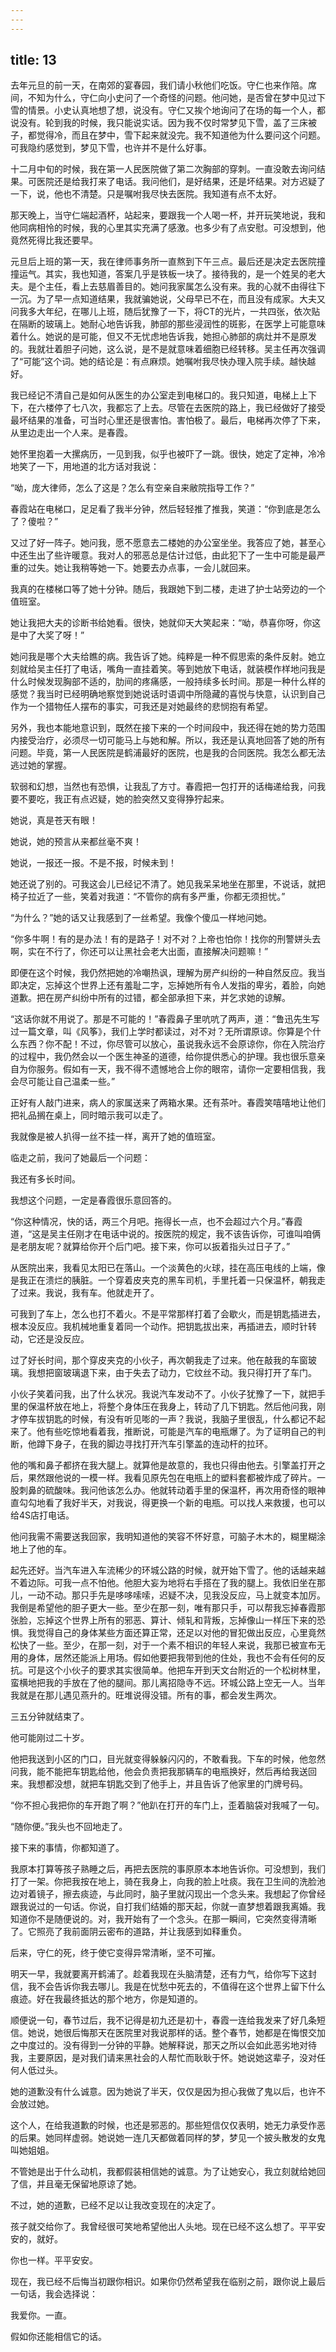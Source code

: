 ```yaml
---
---
---
```

title: 13
---




去年元旦的前一天，在南郊的宴春园，我们请小秋他们吃饭。守仁也来作陪。席间，不知为什么，守仁向小史问了一个奇怪的问题。他问她，是否曾在梦中见过下雪的情景。小史认真地想了想，说没有。守仁又挨个地询问了在场的每一个人，都说没有。轮到我的时候，我只能说实话。因为我不仅时常梦见下雪，盖了三床被子，都觉得冷，而且在梦中，雪下起来就没完。我不知道他为什么要问这个问题。可我隐约感觉到，梦见下雪，也许并不是什么好事。

十二月中旬的时候，我在第一人民医院做了第二次胸部的穿刺。一直没敢去询问结果。可医院还是给我打来了电话。我问他们，是好结果，还是坏结果。对方迟疑了一下，说，他也不清楚。只是嘱咐我尽快去医院。我知道有点不太好。

那天晚上，当守仁端起酒杯，站起来，要跟我一个人喝一杯，并开玩笑地说，我和他同病相怜的时候，我的心里其实充满了感激。也多少有了点安慰。可没想到，他竟然死得比我还要早。

元旦后上班的第一天，我在律师事务所一直熬到下午三点。最后还是决定去医院撞撞运气。其实，我也知道，答案几乎是铁板一块了。接待我的，是一个姓吴的老大夫。是个主任，看上去慈眉善目的。她问我家属怎么没有来。我的心就不由得往下一沉。为了早一点知道结果，我就骗她说，父母早已不在，而且没有成家。大夫又问我多大年纪，在哪儿上班，随后犹豫了一下，将CT的光片，一共四张，依次贴在隔断的玻璃上。她耐心地告诉我，肺部的那些浸润性的斑影，在医学上可能意味着什么。她说的是可能，但又不无忧虑地告诉我，她担心肺部的病灶并不是原发的。我就壮着胆子问她，这么说，是不是就意味着细胞已经转移。吴主任再次强调了“可能”这个词。她的结论是：有点麻烦。她嘱咐我尽快办理入院手续。越快越好。

我已经记不清自己是如何从医生的办公室走到电梯口的。我只知道，电梯上上下下，在六楼停了七八次，我都忘了上去。尽管在去医院的路上，我已经做好了接受最坏结果的准备，可当时心里还是很害怕。害怕极了。最后，电梯再次停了下来，从里边走出一个人来。是春霞。

她怀里抱着一大摞病历，一见到我，似乎也被吓了一跳。很快，她定了定神，冷冷地笑了一下，用地道的北方话对我说：

“呦，庞大律师，怎么了这是？怎么有空亲自来敝院指导工作？”

春霞站在电梯口，足足看了我半分钟，然后轻轻推了推我，笑道：“你到底是怎么了？傻啦？”

又过了好一阵子。她问我，愿不愿意去二楼她的办公室坐坐。我答应了她，甚至心中还生出了些许暖意。我对人的邪恶总是估计过低，由此犯下了一生中可能是最严重的过失。她让我稍等她一下。她要去办点事，一会儿就回来。

我真的在楼梯口等了她十分钟。随后，我跟她下到二楼，走进了护士站旁边的一个值班室。

她让我把大夫的诊断书给她看。很快，她就仰天大笑起来：“呦，恭喜你呀，你这是中了大奖了呀！”

她问我是哪个大夫给瞧的病。我告诉了她。纯粹是一种不假思索的条件反射。她立刻就给吴主任打了电话，嘴角一直挂着笑。等到她放下电话，就装模作样地问我是什么时候发现胸部不适的，肋间的疼痛感，一般持续多长时间。那是一种什么样的感觉？我当时已经明确地察觉到她说话时语调中所隐藏的喜悦与快意，认识到自己作为一个猎物任人摆布的事实，可我还是对她最终的悲悯抱有希望。

另外，我也本能地意识到，既然在接下来的一个时间段中，我还得在她的势力范围内接受治疗，必须尽一切可能马上与她和解。所以，我还是认真地回答了她的所有问题。毕竟，第一人民医院是鹤浦最好的医院，也是我的合同医院。我怎么都无法逃过她的掌握。

软弱和幻想，当然也有恐惧，让我乱了方寸。春霞把一包打开的话梅递给我，问我要不要吃，我正有点迟疑，她的脸突然又变得狰狞起来。

她说，真是苍天有眼！

她说，她的预言从来都丝毫不爽！

她说，一报还一报。不是不报，时候未到！

她还说了别的。可我这会儿已经记不清了。她见我呆呆地坐在那里，不说话，就把椅子拉近了一些，笑着对我道：“不管你的病有多严重，你都无须担忧。”

“为什么？”她的话又让我感到了一丝希望。我像个傻瓜一样地问她。

“你多牛啊！有的是办法！有的是路子！对不对？上帝也怕你！找你的刑警姘头去啊，实在不行了，你还可以让黑社会老大出面，直接解决问题嘛！”

即便在这个时候，我仍然把她的冷嘲热讽，理解为房产纠纷的一种自然反应。我当即决定，忘掉这个世界上还有羞耻二字，忘掉她所有令人发指的卑劣，着脸，向她道歉。把在房产纠纷中所有的过错，都全部承担下来，并乞求她的谅解。

“这话你就不用说了。那是不可能的！”春霞鼻子里吭吭了两声，道：“鲁迅先生写过一篇文章，叫《风筝》，我们上学时都读过，对不对？无所谓原谅。你算是个什么东西？你不配！不过，你尽管可以放心，虽说我永远不会原谅你，你在入院治疗的过程中，我仍然会以一个医生神圣的道德，给你提供悉心的护理。我也很乐意亲自为你服务。假如有一天，我不得不遗憾地合上你的眼帘，请你一定要相信我，我会尽可能让自己温柔一些。”

正好有人敲门进来，病人的家属送来了两箱水果。还有茶叶。春霞笑嘻嘻地让他们把礼品搁在桌上，同时暗示我可以走了。

我就像是被人扒得一丝不挂一样，离开了她的值班室。

临走之前，我问了她最后一个问题：

我还有多长时间。

我想这个问题，一定是春霞很乐意回答的。

“你这种情况，快的话，两三个月吧。拖得长一点，也不会超过六个月。”春霞道，“这是吴主任刚才在电话中说的。按医院的规定，我不该告诉你，可谁叫咱俩是老朋友呢？就算给你开个后门吧。接下来，你可以扳着指头过日子了。”





从医院出来，我看见太阳已在落山。一个淡黄色的火球，挂在高压电线的上端，像是我正在溃烂的胰脏。一个穿着皮夹克的黑车司机，手里托着一只保温杯，朝我走了过来。我说，我有车。他就走开了。

可我到了车上，怎么也打不着火。不是平常那样打着了会歇火，而是钥匙插进去，根本没反应。我机械地重复着同一个动作。把钥匙拔出来，再插进去，顺时针转动，它还是没反应。

过了好长时间，那个穿皮夹克的小伙子，再次朝我走了过来。他在敲我的车窗玻璃。我想把窗玻璃退下来，由于失去了动力，它纹丝不动。我只得打开了车门。

小伙子笑着问我，出了什么状况。我说汽车发动不了。小伙子犹豫了一下，就把手里的保温杯放在地上，将整个身体压在我身上，转动了几下钥匙。然后他问我，刚才停车拔钥匙的时候，有没有听见嘭的一声？我说，我脑子里很乱，什么都记不起来了。他有些吃惊地看着我，推断说，可能是汽车的电瓶爆了。为了证明自己的判断，他蹲下身子，在我的脚边寻找打开汽车引擎盖的连动杆的拉环。

他的嘴和鼻子都挤在我大腿上。就算他是故意的，我也只得由他去。引擎盖打开之后，果然跟他说的一模一样。我看见原先包在电瓶上的塑料套都被炸成了碎片。一股刺鼻的硫酸味。我问他该怎么办。他就转动着手里的保温杯，再次用奇怪的眼神直勾勾地看了我好半天，对我说，得更换一个新的电瓶。可以找人来救援，也可以给4S店打电话。

他问我需不需要送我回家，我明知道他的笑容不怀好意，可脑子木木的，糊里糊涂地上了他的车。

起先还好。当汽车进入车流稀少的环城公路的时候，就开始下雪了。他的话越来越不着边际。可我一点不怕他。他胆大妄为地将右手搭在了我的腿上。我依旧坐在那儿，一动不动。那只手先是哆哆嗦嗦，迟疑不决，见我没反应，马上就变本加厉。我倒是希望他的胆子更大一些。至少在那一刻，唯有那只手，可以帮我忘掉春霞那张脸，忘掉这个世界上所有的邪恶、算计、倾轧和背叛，忘掉像山一样压下来的恐惧。我觉得自己的身体某些方面还算正常，还足以对他的冒犯做出反应，心里竟然松快了一些。至少，在那一刻，对于一个素不相识的年轻人来说，我那已被宣布无用的身体，居然还能派上用场。假如他要把我带到他的住处，我也不会有任何的反抗。可是这个小伙子的要求其实很简单。他把车开到天文台附近的一个松树林里，蛮横地把我的手放在了他的腿间。那儿离招隐寺不远。环城公路上空无一人。当年我就是在那儿遇见燕升的。旺堆说得没错。所有的事，都会发生两次。

三五分钟就结束了。

他可能刚过二十岁。

他把我送到小区的门口，目光就变得躲躲闪闪的，不敢看我。下车的时候，他忽然问我，能不能把车钥匙给他，他会负责把我那辆车的电瓶换好，然后再给我送回来。我想都没想，就把车钥匙交到了他手上，并且告诉了他家里的门牌号码。

“你不担心我把你的车开跑了啊？”他趴在打开的车门上，歪着脑袋对我喊了一句。

“随你便。”我头也不回地走了。

接下来的事情，你都知道了。

我原本打算等孩子熟睡之后，再把去医院的事原原本本地告诉你。可没想到，我们打了一架。你把我按在地上，骑在我身上，向我的脸上吐痰。我在卫生间的洗脸池边对着镜子，擦去痰迹，与此同时，脑子里就闪现出一个念头来。我想起了你曾经跟我说过的一句话。你说，自打我们结婚的那天起，你就一直梦想着跟我离婚。我知道你不是随便说的。对，我开始有了一个念头。在那一瞬间，它突然变得清晰了。它照亮了我前面阴云密布的道路，并让我感到如释重负。

后来，守仁的死，终于使它变得异常清晰，坚不可摧。

明天一早，我就要离开鹤浦了。趁着我现在头脑清楚，还有力气，给你写下这封信，我不会告诉你我去哪儿。我是在忧愁中死去的，不值得在这个世界上留下什么痕迹。好在我最终抵达的那个地方，你是知道的。

顺便说一句，春节过后，我不记得是初九还是初十，春霞一连给我发来了好几条短信。她说，她很后悔那天在医院里对我说那样的话。整个春节，她都是在悔恨交加之中度过的。没有得到一分钟的平静。她解释说，那天之所以会如此恶劣地对待我，主要原因，是对我们请来黑社会的人帮忙而耿耿于怀。她说她这辈子，没对任何人低过头。

她的道歉没有什么诚意。因为她说了半天，仅仅是因为担心我做了鬼以后，也许不会放过她。

这个人，在给我道歉的时候，也还是邪恶的。那些短信仅仅表明，她无力承受作恶的后果。她同样虚弱。她说她一连几天都做着同样的梦，梦见一个披头散发的女鬼叫她姐姐。

不管她是出于什么动机，我都假装相信她的诚意。为了让她安心，我立刻就给她回了信，并且毫无保留地原谅了她。

不过，她的道歉，已经不足以让我改变现在的决定了。

孩子就交给你了。我曾经很可笑地希望他出人头地。现在已经不这么想了。平平安安的，就好。

你也一样。平平安安。

现在，我已经不后悔当初跟你相识。如果你仍然希望我在临别之前，跟你说上最后一句话，我会选择说：

我爱你。一直。

假如你还能相信它的话。